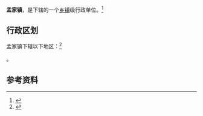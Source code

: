 {{中国乡级行政区|21/01/24/108/000}}

'''孟家镇'''，是{{PRC admin/fullname|21/01/24/108/000|3}}下辖的一个[[乡镇|乡镇]]级行政单位。<ref>{{PRC admin/ref sgc|{{PRC admin/parent|21/01/24/108/000}}}}</ref>

== 行政区划 ==

孟家镇下辖以下地区：<ref>{{PRC admin/ref sgc|21/01/24/108/000}}</ref>

{{PRC admin/children|21/01/24/108/000}}。

== 参考资料 ==

{{reflist}}

{{行政区划小作品}}
{{PRC admin/navcat|21/01/24/108/000}}